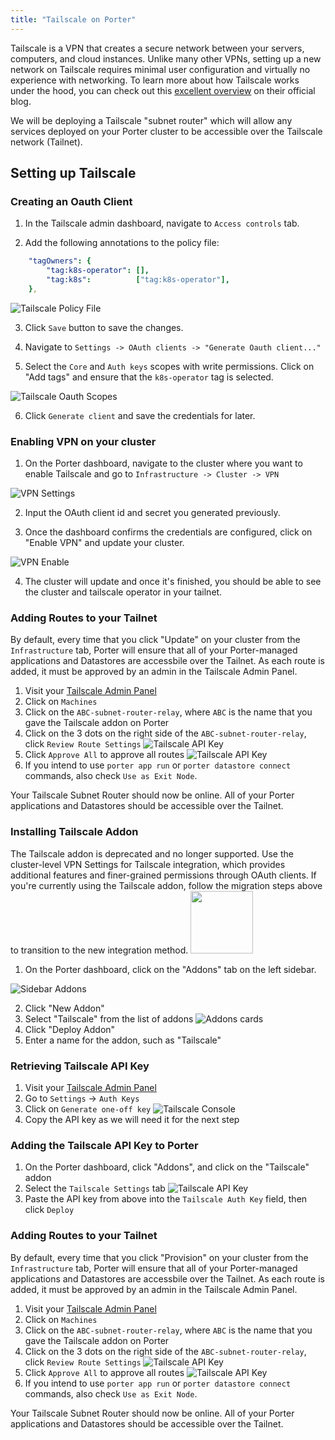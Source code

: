 ```yaml
---
title: "Tailscale on Porter"
---
```


Tailscale is a VPN that creates a secure network between your servers, computers, and cloud instances. Unlike many other VPNs, setting up a new network on Tailscale requires minimal user configuration and virtually no experience with networking.
To learn more about how Tailscale works under the hood, you can check out this [excellent overview](https://tailscale.com/blog/how-tailscale-works/?ref=blog.porter.run) on their official blog.

We will be deploying a Tailscale "subnet router" which will allow any services deployed on your Porter cluster to be accessible over the Tailscale network (Tailnet).

## Setting up Tailscale

### Creating an Oauth Client

1. In the Tailscale admin dashboard, navigate to `Access controls` tab.

2. Add the following annotations to the policy file:

```yaml
	"tagOwners": {
		"tag:k8s-operator": [],
		"tag:k8s":          ["tag:k8s-operator"],
	},
```

![Tailscale Policy File](/images/other/tailscale-policy-file.png)

3. Click `Save` button to save the changes.

4. Navigate to `Settings -> OAuth clients -> "Generate Oauth client..."`

5. Select the `Core` and `Auth keys` scopes with write permissions. Click on "Add tags" and ensure that the `k8s-operator` tag is selected.

![Tailscale Oauth Scopes](/images/other/tailscale-oauth-scopes.png)

6. Click `Generate client` and save the credentials for later.

### Enabling VPN on your cluster

1. On the Porter dashboard, navigate to the cluster where you want to enable Tailscale and go to `Infrastructure -> Cluster -> VPN`

![VPN Settings](/images/other/vpn-settings.png)

2. Input the OAuth client id and secret you generated previously.

3. Once the dashboard confirms the credentials are configured, click on "Enable VPN" and update your cluster.

![VPN Enable](/images/other/vpn-enable.png)

4. The cluster will update and once it's finished, you should be able to see the cluster and tailscale operator in your tailnet.

### Adding Routes to your Tailnet

By default, every time that you click "Update" on your cluster from the `Infrastructure` tab, Porter will ensure that all of your Porter-managed applications and Datastores are accessbile over the Tailnet.
As each route is added, it must be approved by an admin in the Tailscale Admin Panel.

1. Visit your [Tailscale Admin Panel](https://login.tailscale.com/admin/machines?ref=blog.porter.run)
2. Click on `Machines`
3. Click on the `ABC-subnet-router-relay`, where `ABC` is the name that you gave the Tailscale addon on Porter
4. Click on the 3 dots on the right side of the `ABC-subnet-router-relay`, click `Review Route Settings`
   ![Tailscale API Key](/images/other/tailscale-machines.png)
5. Click `Approve All` to approve all routes
   ![Tailscale API Key](/images/other/tailscale-approve-routes.png)
6. If you intend to use `porter app run` or `porter datastore connect` commands, also check `Use as Exit Node`.

Your Tailscale Subnet Router should now be online. All of your Porter applications and Datastores should be accessible over the Tailnet.

### Installing Tailscale Addon

<Warning>
  The Tailscale addon is deprecated and no longer supported. Use the
  cluster-level VPN Settings for Tailscale integration, which provides
  additional features and finer-grained permissions through OAuth clients. If
  you're currently using the Tailscale addon, follow the migration steps above
  to transition to the new integration method.
</Warning>
<a
  href="https://dashboard.porter.run/addons/new?addon_name=tailscale"
  target="_blank"
>
  <img
    height="100"
    noZoom
    src="/images/deploying-applications/deploy-to-porter.svg"
  />
</a>

1. On the Porter dashboard, click on the "Addons" tab on the left sidebar.

![Sidebar Addons](/images/other/sidebar-addons.png)

2. Click "New Addon"
3. Select "Tailscale" from the list of addons
   ![Addons cards](/images/other/addons-list.png)
4. Click "Deploy Addon"
5. Enter a name for the addon, such as "Tailscale"

### Retrieving Tailscale API Key

1. Visit your [Tailscale Admin Panel](https://login.tailscale.com/admin/settings/authkeys?ref=blog.porter.run)
2. Go to `Settings` -> `Auth Keys`
3. Click on `Generate one-off key`
   ![Tailscale Console](/images/other/tailscale-admin-console.png)
4. Copy the API key as we will need it for the next step

### Adding the Tailscale API Key to Porter

1. On the Porter dashboard, click "Addons", and click on the "Tailscale" addon
2. Select the `Tailscale Settings` tab
   ![Tailscale API Key](/images/other/tailscale-porter-api-key.png)
3. Paste the API key from above into the `Tailscale Auth Key` field, then click `Deploy`

### Adding Routes to your Tailnet

By default, every time that you click "Provision" on your cluster from the `Infrastructure` tab, Porter will ensure that all of your Porter-managed applications and Datastores are accessbile over the Tailnet.
As each route is added, it must be approved by an admin in the Tailscale Admin Panel.

1. Visit your [Tailscale Admin Panel](https://login.tailscale.com/admin/machines?ref=blog.porter.run)
2. Click on `Machines`
3. Click on the `ABC-subnet-router-relay`, where `ABC` is the name that you gave the Tailscale addon on Porter
4. Click on the 3 dots on the right side of the `ABC-subnet-router-relay`, click `Review Route Settings`
   ![Tailscale API Key](/images/other/tailscale-machines.png)
5. Click `Approve All` to approve all routes
   ![Tailscale API Key](/images/other/tailscale-approve-routes.png)
6. If you intend to use `porter app run` or `porter datastore connect` commands, also check `Use as Exit Node`.

Your Tailscale Subnet Router should now be online. All of your Porter applications and Datastores should be accessible over the Tailnet.

